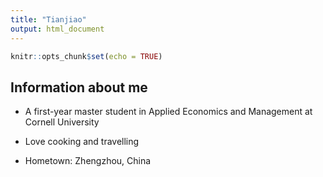 ```yaml
---
title: "Tianjiao"
output: html_document
---
```


```r
knitr::opts_chunk$set(echo = TRUE)
```

## Information about me

- A first-year master student in Applied Economics and Management at Cornell University

- Love cooking and travelling

- Hometown: Zhengzhou, China